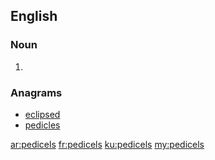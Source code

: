 ==English==

===Noun===
{{head|en|plural}}

# {{plural of|pedicel|lang=en|nocat=1}}

===Anagrams===
* [[eclipsed#English|eclipsed]]
* [[pedicles#English|pedicles]]

[[ar:pedicels]]
[[fr:pedicels]]
[[ku:pedicels]]
[[my:pedicels]]